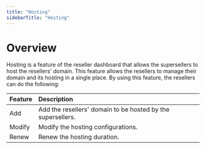 ```yaml
---
title: "Hosting"
sidebarTitle: "Hosting"
---
```


# Overview

Hosting is a feature of the reseller dashboard that allows the supersellers to host the resellers' domain. This feature allows the resellers to manage their domain and its hosting in a single place. By using this feature, the resellers can do the following:

| Feature | Description                                                 |
| :------ | :---------------------------------------------------------- |
| Add     | Add the resellers' domain to be hosted by the supersellers. |
| Modify  | Modify the hosting configurations.                          |
| Renew   | Renew the hosting duration.                                 |
